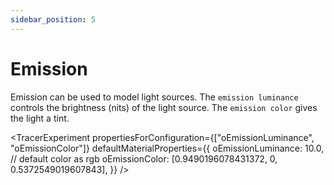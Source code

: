 ```yaml
---
sidebar_position: 5
---
```



# Emission

Emission can be used to model light sources. The `emission luminance` controls the brightness (nits) of the light source. The `emission color` gives the light a tint.

<TracerExperiment
  propertiesForConfiguration={["oEmissionLuminance", "oEmissionColor"]}
  defaultMaterialProperties={{
    oEmissionLuminance: 10.0,
    // default color as rgb
    oEmissionColor: [0.9490196078431372, 0, 0.5372549019607843],
  }}
/>
